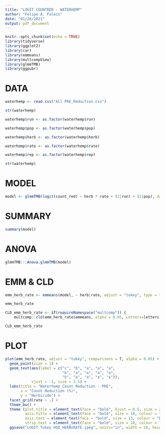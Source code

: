 ```yaml
---
title: "LOGIT COUNTRED - WATERHEMP"
author: "Felipe A. Faleco"
date: "01/26/2021"
output: pdf_document
---
```


```r

knitr::opts_chunk$set(echo = TRUE)
library(tidyverse)
library(ggplot2)
library(car)
library(emmeans)
library(multcompView)
library(glmmTMB)
library(ggpubr)

```


# DATA

```r

waterhemp <- read.csv("All PRE_Reduction.csv")

str(waterhemp)

waterhemp$run <- as.factor(waterhemp$run)

waterhemp$pop <- as.factor(waterhemp$pop)

waterhemp$herb <- as.factor(waterhemp$herb)

waterhemp$rate <- as.factor(waterhemp$rate)

waterhemp$rep <- as.factor(waterhemp$rep)

str(waterhemp)

```


# MODEL

```r

model <- glmmTMB(logit(count_red) ~ herb * rate + (1|run) + (1|pop), data = waterhemp, family = "gaussian")

```


# SUMMARY

```r

summary(model)

```


# ANOVA

```r

glmmTMB:::Anova.glmmTMB(model)

```


# EMM & CLD

```r

emm_herb_rate <- emmeans(model, ~ herb|rate, adjust = "tukey", type = "response", contr = "pairwise")

emm_herb_rate

CLD_emm_herb_rate <- if(requireNamespace("multcomp")) {
    multcomp::cld(emm_herb_rate$emmeans, alpha = 0.05, Letters=letters, adjust="tukey", reversed = TRUE)}

CLD_emm_herb_rate

```


# PLOT

```r

plot(emm_herb_rate, adjust = "tukey", comparisons = T, alpha = 0.05) + 
  geom_point(size = 1) +
  geom_text(aes(label = c("c", "b", "a", "a", "a",
                          "b", "a", "a", "a", "a",
                          "b", "a", "a", "a", "a")),
            vjust = -1, size = 3.5) +
  labs(title = "Waterhemp Count Reduction - PRE", 
       x = "Count Reduction (%)", 
       y = "Herbicide") + 
  facet_grid(rate ~ .) +
  theme_bw() + 
  theme (plot.title = element_text(face = "bold", hjust = 0.5, size = 22, colour = "darkgreen"), 
         axis.title = element_text(face = "bold", size = 18, colour = "darkgreen"), 
         axis.text = element_text(face = "bold", size = 13, colour = "black"),
         strip.text = element_text(face = "bold", size = 18, colour = "black")) +
  ggsave("LOGIT Tukey HSD_HERBxRATE.jpeg", units="in", width = 10, height = 7, dpi = 600)

```

